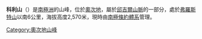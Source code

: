 {{Coord|81|15|S|158|13|E|source:GNIS|display=title}}

'''科利山'''（{{lang-en|Mount Coley}}）是[[南極洲|南極洲]]的山峰，位於[[奧次地|奧次地]]，屬於[[邱吉爾山脈|邱吉爾山脈]]的一部分，處於[[弗羅斯特山|弗羅斯特山]]以南6公里，海拔高度2,570米，現時由[[南極條約體系|南極條約體系]]管理。

{{DEFAULTSORT:Mount Coley}}
[[Category:奧次地山峰|Category:奧次地山峰]]


{{OatesLand-geo-stub}}